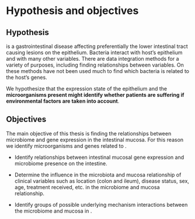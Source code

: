 # Hypothesis and objectives

## Hypothesis

\acr{IBD} is a gastrointestinal disease affecting preferentially the lower intestinal tract causing lesions on the epithelium. 
Bacteria interact with host's epithelium and with many other variables.
There are data integration methods for a variety of purposes, including finding relationships between variables. 
On \acr{IBD} these methods have not been used much to find which bacteria is related to the host's genes. 

We hypothesize that the expression state of the epithelium and the **microorganisms present might identify whether patients are suffering \acr{IBD} if environmental factors are taken into account**.

## Objectives

The main objective of this thesis is finding the relationships between microbiome and gene expression in the intestinal mucosa. For this reason we identify microorganisms and genes related to \acr{IBD}.

-   Identify relationships between intestinal mucosal gene expression and microbiome presence on the intestine. 

-   Determine the influence in the microbiota and mucosa relationship of clinical variables such as location (colon and ileum), disease status, sex, age, treatment received, etc. in the microbiome and mucosa relationship.

-   Identify groups of possible underlying mechanism interactions between the microbiome and mucosa in \acr{IBD}.
